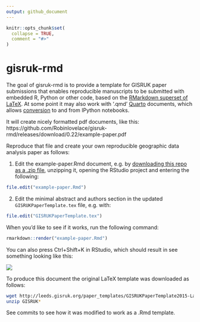 ```yaml
---
output: github_document
---
```


<!-- README.md is generated from README.Rmd. Please edit that file -->

```r
knitr::opts_chunk$set(
  collapse = TRUE,
  comment = "#>"
)
```

# gisruk-rmd

<!-- badges: start -->
<!-- badges: end -->

The goal of gisruk-rmd is to provide a template for GISRUK paper submissions that enables reproducible manuscripts to be submitted with embedded R, Python or other code, based on the [RMarkdown superset of LaTeX](https://rmarkdown.rstudio.com/).
At some point it may also work with '.qmd' [Quarto](https://quarto.org/) documents, which allows [conversion](https://quarto.org/docs/tools/jupyter-lab.html#converting-notebooks) to and from IPython notebooks.

It will create nicely formatted pdf documents, like this: https://github.com/Robinlovelace/gisruk-rmd/releases/download/0.22/example-paper.pdf

Reproduce that file and create your own reproducible geographic data analysis paper as follows:

1. Edit the example-paper.Rmd document, e.g. by [downloading this repo as a .zip file](https://github.com/Robinlovelace/gisruk-rmd/archive/refs/heads/main.zip), unzipping it, opening the RStudio project and entering the following:
```r
file.edit("example-paper.Rmd")
```
2. Edit the minimal abstract and authors section in the updated `GISRUKPaperTemplate.tex` file, e.g. with:
```r
file.edit("GISRUKPaperTemplate.tex")
```

When you'd like to see if it works, run the following command:

```r
rmarkdown::render("example-paper.Rmd")
```

You can also press Ctrl+Shift+K in RStudio, which should result in see something looking like this:

![](https://user-images.githubusercontent.com/1825120/148705536-d52866d7-f121-4da2-a0b2-f0904d8afddf.png)

To produce this document the original LaTeX template was downloaded as follows:

```bash
wget http://leeds.gisruk.org/paper_templates/GISRUKPaperTemplate2015-Latex.zip
unzip GISRUK*
```

See commits to see how it was modified to work as a .Rmd template.
